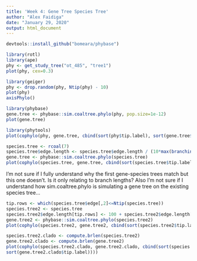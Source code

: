 ```yaml
---
title: 'Week 4: Gene Tree Species Tree'
author: "Alex Faidiga"
date: "January 29, 2020"
output: html_document
---
```


```r
devtools::install_github("bomeara/phybase")
```

```r
library(rotl)
library(ape)
phy <- get_study_tree("ot_485", "tree1")
plot(phy, cex=0.3)
```

```r
library(geiger)
phy <- drop.random(phy, Ntip(phy) - 10)
plot(phy)
axisPhylo()
```

```r
library(phybase)
gene.tree <- phybase::sim.coaltree.phylo(phy, pop.size=1e-12)
plot(gene.tree)
```

```r
library(phytools)
plot(cophylo(phy, gene.tree, cbind(sort(phy$tip.label), sort(gene.tree$tip.label))))
```

```r
species.tree <- rcoal(7)
species.tree$edge.length <- species.tree$edge.length / (10*max(branching.times(species.tree))) #why this step?
gene.tree <- phybase::sim.coaltree.phylo(species.tree)
plot(cophylo(species.tree, gene.tree, cbind(sort(species.tree$tip.label), sort(gene.tree$tip.label))))
```

I'm not sure if I fully understand why the first gene-species trees match but this one doesn't. Is it only relating to branch lengths? Also I'm not sure if I understand how sim.coaltree.phylo is simulating a gene tree on the existing species tree...

```r
tip.rows <- which(species.tree$edge[,2]<=Ntip(species.tree))
species.tree2 <- species.tree
species.tree2$edge.length[tip.rows] <- 100 + species.tree2$edge.length[tip.rows]
gene.tree2 <- phybase::sim.coaltree.phylo(species.tree2)
plot(cophylo(species.tree2, gene.tree2, cbind(sort(species.tree2$tip.label), sort(gene.tree2$tip.label))))
```

```r
species.tree2.clado <- compute.brlen(species.tree2)
gene.tree2.clado <- compute.brlen(gene.tree2)
plot(cophylo(species.tree2.clado, gene.tree2.clado, cbind(sort(species.tree2.clado$tip.label),
sort(gene.tree2.clado$tip.label))))
```




